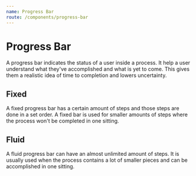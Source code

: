 ```yaml
---
name: Progress Bar
route: /components/progress-bar
---
```



# Progress Bar

A progress bar indicates the status of a user inside a process. It help a user understand what they've accomplished and what is yet to come. This gives them a realistic idea of time to completion and lowers uncertainty.

## Fixed

A fixed progress bar has a certain amount of steps and those steps are done in a set order. A fixed bar is used for smaller amounts of steps where the process won't be completed in one sitting.

<Playground>
  <FixedProgress
    steps={{
      "Step One": true,
      "Step Two": false,
      "Step Three": false
    }}
  />
</Playground>

## Fluid

A fluid progress bar can have an almost unlimited amount of steps. It is usually used when the process contains a lot of smaller pieces and can be accomplished in one sitting.

<Playground>
  <FluidProgress label="Here is the correct thing" current={2} total={6} />
</Playground>

